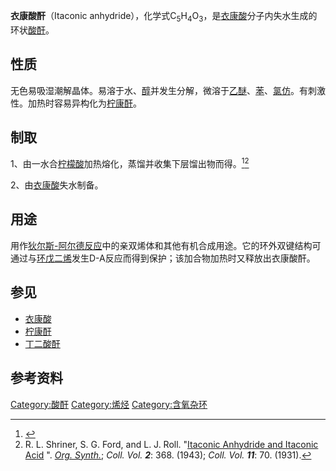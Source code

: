 {{Chembox
| NameEn = Itaconic anhydride
| ImageFile = ItaconicAnhydride.svg
| ImageSize = 160px
| ImageName = 衣康酸酐的结构
| IUPACName = 3-methylideneoxolane-2,5-dione 
| OtherNames = 2-亚甲基丁二酸酐、伊康酸酐、伊康酐、衣康酐
| Section1 = {{Chembox Identifiers
| CASNo = 2170-03-8
| CASNo_Ref = {{cascite|changed|??}}
|    EINECS  =  218-518-2
|    PubChem  =  
|    ChemSpiderID  =  
|    SMILES  =  
|    InChI  =  1/C5H4O3/c1-3-2-4(6)8-5(3)7/h1-2H
  
}}
| Section2 = {{Chembox Properties
|   Formula = C<sub>5</sub>H<sub>4</sub>O<sub>3</sub>
|   MolarMass = 112.083 
|   Appearance = 无色晶体
|   Density = 1.6320 g/cm<sup>3</sup>
|   MeltingPt = 66～70 ℃
|   BoilingPt = 114～115 ℃ (12 mmHg)
|   Solubility = 
  }}
| Section3 = {{Chembox Hazards
|   MainHazards = [[File:Hazard_X.svg|65px]]<br />有害('''Xn''')
|   FlashPt = 
|   Autoignition = 
|   RPhrases = {{R36/37/38}}
|   SPhrases = {{S24/25}}
  }}
}}

'''衣康酸酐'''（Itaconic anhydride），化学式C<sub>5</sub>H<sub>4</sub>O<sub>3</sub>，是[[衣康酸|衣康酸]]分子内失水生成的环状[[酸酐|酸酐]]。

==性质==
无色易吸湿潮解晶体。易溶于水、[[醇|醇]]并发生分解，微溶于[[乙醚|乙醚]]、[[苯|苯]]、[[氯仿|氯仿]]。有刺激性。加热时容易异构化为[[柠康酐|柠康酐]]。

==制取==
1、由一水合[[柠檬酸|柠檬酸]]加热熔化，蒸馏并收集下层馏出物而得。<ref>{{cite web|url=http://www.chemyq.com/xz/xz12/115868ukxnx.htm|title=衣康酸酐；2-亚甲基丁二酸酐|publisher=化工引擎|accessdate=2009-08-16|archive-date=2016-03-04|archive-url=https://web.archive.org/web/20160304123203/http://www.chemyq.com/xz/xz12/115868ukxnx.htm|dead-url=no}}</ref><ref>R. L. Shriner, S. G. Ford, and L. J. Roll. "[http://www.orgsyn.org/orgsyn/orgsyn/prepContent.asp?prep=CV2P0368 Itaconic Anhydride and Itaconic Acid] {{Wayback|url=http://www.orgsyn.org/orgsyn/orgsyn/prepContent.asp?prep=CV2P0368 |date=20050515073230 }}". ''[[Org._Synth.|Org. Synth.]]''; ''Coll. Vol. '''2''''': 368. (1943); ''Coll. Vol. '''11''''': 70. (1931).</ref>

2、由[[衣康酸|衣康酸]]失水制备。

==用途==
用作[[狄尔斯-阿尔德反应|狄尔斯-阿尔德反应]]中的亲双烯体和其他有机合成用途。它的环外双键结构可通过与[[环戊二烯|环戊二烯]]发生D-A反应而得到保护；该加合物加热时又释放出衣康酸酐。

==参见==
*[[衣康酸|衣康酸]]
*[[柠康酐|柠康酐]]
*[[丁二酸酐|丁二酸酐]]

==参考资料==
{{reflist}}

[[Category:酸酐|Category:酸酐]]
[[Category:烯烃|Category:烯烃]]
[[Category:含氧杂环|Category:含氧杂环]]